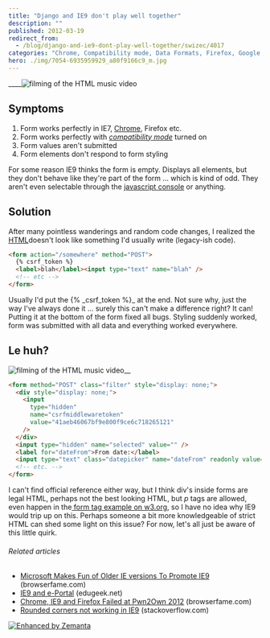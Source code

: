 ```yaml
---
title: "Django and IE9 don't play well together"
description: ""
published: 2012-03-19
redirect_from:
  - /blog/django-and-ie9-dont-play-well-together/swizec/4017
categories: "Chrome, Compatibility mode, Data Formats, Firefox, Google Chrome, HTML, Internet Explorer 9, Microsoft, Uncategorized"
hero: ./img/7054-6935959929_a80f9166c9_m.jpg
---
```


\_\_\_\_![filming of the HTML music video](./img/7054-6935959929_a80f9166c9_m.jpg "filming of the HTML music video")![]()![]()

## Symptoms

1.  Form works perfectly in IE7, [Chrome](http://www.google.com/chrome "Google Chrome"), Firefox etc.
2.  Form works perfectly with _[compatibility mode](http://en.wikipedia.org/wiki/Compatibility_mode "Compatibility mode")_ turned on
3.  Form values aren't submitted
4.  Form elements don't respond to form styling

For some reason IE9 thinks the form is empty. Displays all elements, but they don't behave like they're part of the form ... which is kind of odd. They aren't even selectable through the [javascript console](http://www.mozilla.com/firefox/ "Firefox") or anything.

## Solution

After many pointless wanderings and random code changes, I realized the [HTML](http://en.wikipedia.org/wiki/HTML "HTML")doesn't look like something I'd usually write (legacy-ish code).

```html
<form action="/somewhere" method="POST">
  {% csrf_token %}
  <label>blah</label><input type="text" name="blah" />
  <!-- etc -->
</form>
```

Usually I'd put the {% \_csrf_token %}\_ at the end. Not sure why, just the way I've always done it ... surely this can't make a difference right? It can! Putting it at the bottom of the form fixed all bugs. Styling suddenly worked, form was submitted with all data and everything worked everywhere.

## Le huh?

![filming of the HTML music video](./img/7204-6935959333_484df58faa_m.jpg "filming of the HTML music video")\_\_![]()

```html
<form method="POST" class="filter" style="display: none;">
  <div style="display: none;">
    <input
      type="hidden"
      name="csrfmiddlewaretoken"
      value="41aeb46067bf9e800f9ce6c718265121"
    />
  </div>
  <input type="hidden" name="selected" value="" />
  <label for="dateFrom">From date:</label>
  <input type="text" class="datepicker" name="dateFrom" readonly value="" />
  <!-- etc. -->
</form>
```

I can't find official reference either way, but I think div's inside forms are legal HTML, perhaps not the best looking HTML, but _p_ tags are allowed, even happen in the[ form tag example on w3.org](http://www.w3.org/TR/html401/interact/forms.html#h-17.4.2), so I have no idea why IE9 would trip up on this. Perhaps someone a bit more knowledgeable of strict HTML can shed some light on this issue? For now, let's all just be aware of this little quirk.

###### Related articles

- [Microsoft Makes Fun of Older IE versions To Promote IE9](http://browserfame.com/543/microsoft-makes-fun-of-internet-explorer-older-versions) (browserfame.com)
- [IE9 and e-Portal](http://www.edugeek.net/forums/windows-7/91141-ie9-e-portal.html) (edugeek.net)
- [Chrome, IE9 and Firefox Failed at Pwn2Own 2012](http://browserfame.com/528/pwn2own-2012-pwnium-chrome-ie9-firefox) (browserfame.com)
- [Rounded corners not working in IE9](http://stackoverflow.com/questions/9298929/rounded-corners-not-working-in-ie9) (stackoverflow.com)

[![Enhanced by Zemanta](http://img.zemanta.com/zemified_e.png?x-id=5c714ca9-738a-4e4e-afcc-841f303b60b4)](http://www.zemanta.com/ "Enhanced by Zemanta")
